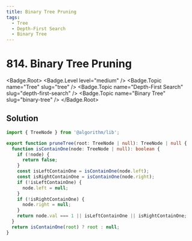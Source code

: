 ```yaml
---
title: Binary Tree Pruning
tags:
  - Tree
  - Depth-First Search
  - Binary Tree
---
```


# 814. Binary Tree Pruning

<Badge.Root>
  <Badge.Level level="medium" />
  <Badge.Topic name="Tree" slug="tree" />
  <Badge.Topic name="Depth-First Search" slug="depth-first-search" />
  <Badge.Topic name="Binary Tree" slug="binary-tree" />
</Badge.Root>

## Solution

```typescript filename="solution.ts" copy
import { TreeNode } from '@algorithm/lib';

export function pruneTree(root: TreeNode | null): TreeNode | null {
  function isContainOne(node: TreeNode | null): boolean {
    if (!node) {
      return false;
    }
    const isLeftContainOne = isContainOne(node.left);
    const isRightContainOne = isContainOne(node.right);
    if (!isLeftContainOne) {
      node.left = null;
    }
    if (!isRightContainOne) {
      node.right = null;
    }
    return node.val === 1 || isLeftContainOne || isRightContainOne;
  }
  return isContainOne(root) ? root : null;
}
```

<ProblemLink
  codingSite="leetcode"
  href="https://leetcode.com/problems/binary-tree-pruning/"
  title="Binary Tree Pruning"
/>
